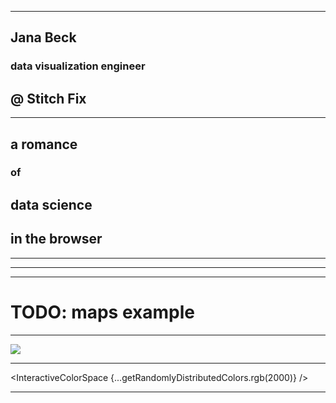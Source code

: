 



<Title>
  <h1>escaping flatland</h1>
  <Subtitle>
    <h2>a romance</h2>
    <h3>of</h3>
    <h2>data science</h2>
    <h2>in the browser</h2>
  </Subtitle>
</Title>

---

## Jana Beck

### data visualization engineer

<StitchFixLogo />

## @ Stitch Fix

---

<Subtitle>
  <h2>a romance</h2>
  <h3>of</h3>
  <h2>data science</h2>
  <h2>in the browser</h2>
</Subtitle>

---

<Title>
  <h1>dimensionality reduction</h1>
</Title>

---

<Title>
  <h1>3 to 2</h1>
  <Appear>
    <h1>= maps!</h1>
  </Appear>
</Title>

---

# TODO: maps example

<!-- TODO: maps as first example of dimensionality reduction -->
<!-- TODO: something based on https://bl.ocks.org/mbostock/3711652 -->

---

<img src={flatlandBook} style="max-width: 90vw;" />

---

<InteractiveColorSpace {...getRandomlyDistributedColors.rgb(2000)} />

---
